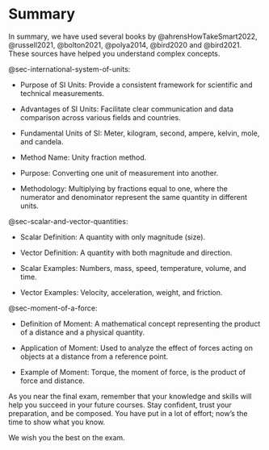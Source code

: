 # Summary {.unnumbered}

In summary, we have used several books by @ahrensHowTakeSmart2022, @russell2021, @bolton2021, @polya2014, @bird2020 and @bird2021. These sources have helped you understand complex concepts.

@sec-international-system-of-units:

-   Purpose of SI Units: Provide a consistent framework for scientific and technical measurements.

-   Advantages of SI Units: Facilitate clear communication and data comparison across various fields and countries.

-   Fundamental Units of SI: Meter, kilogram, second, ampere, kelvin, mole, and candela.

-   Method Name: Unity fraction method.

-   Purpose: Converting one unit of measurement into another.

-   Methodology: Multiplying by fractions equal to one, where the numerator and denominator represent the same quantity in different units.

@sec-scalar-and-vector-quantities:

-   Scalar Definition: A quantity with only magnitude (size).

-   Vector Definition: A quantity with both magnitude and direction.

-   Scalar Examples: Numbers, mass, speed, temperature, volume, and time.

-   Vector Examples: Velocity, acceleration, weight, and friction.

@sec-moment-of-a-force:

-   Definition of Moment: A mathematical concept representing the product of a distance and a physical quantity.

-   Application of Moment: Used to analyze the effect of forces acting on objects at a distance from a reference point.

-   Example of Moment: Torque, the moment of force, is the product of force and distance.

As you near the final exam, remember that your knowledge and skills will help you succeed in your future courses. Stay confident, trust your preparation, and be composed. You have put in a lot of effort; now’s the time to show what you know.

We wish you the best on the exam.
